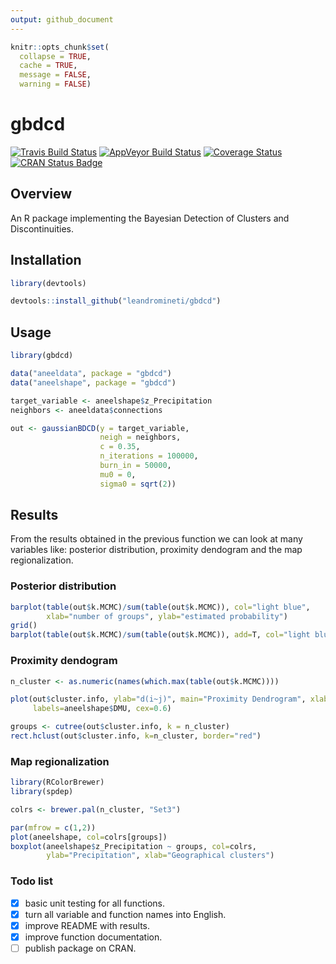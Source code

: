 ```yaml
---
output: github_document
---
```


```r
knitr::opts_chunk$set(
  collapse = TRUE,
  cache = TRUE,
  message = FALSE, 
  warning = FALSE)
```

# gbdcd

[![Travis Build Status](https://travis-ci.org/leandromineti/gbdcd.svg?branch=master)](https://travis-ci.org/leandromineti/gbdcd)
[![AppVeyor Build Status](https://ci.appveyor.com/api/projects/status/7cv1gidywu5sxila?svg=true)](https://ci.appveyor.com/project/leandromineti/gbdcd)
[![Coverage Status](https://codecov.io/gh/leandromineti/gbdcd/branch/master/graph/badge.svg)](https://codecov.io/gh/leandromineti/gbdcd)
[![CRAN Status Badge](http://www.r-pkg.org/badges/version/gbdcd)](https://cran.r-project.org/package=gbdcd)

## Overview

An R package implementing the Bayesian Detection of Clusters and Discontinuities.

## Installation

```r
library(devtools)

devtools::install_github("leandromineti/gbdcd")
```

## Usage

```r
library(gbdcd)

data("aneeldata", package = "gbdcd")
data("aneelshape", package = "gbdcd")

target_variable <- aneelshape$z_Precipitation
neighbors <- aneeldata$connections

out <- gaussianBDCD(y = target_variable, 
                    neigh = neighbors, 
                    c = 0.35, 
                    n_iterations = 100000, 
                    burn_in = 50000, 
                    mu0 = 0, 
                    sigma0 = sqrt(2))
```

## Results

From the results obtained in the previous function we can look at many variables
like: posterior distribution, proximity dendogram and the map regionalization.

### Posterior distribution

```r
barplot(table(out$k.MCMC)/sum(table(out$k.MCMC)), col="light blue",
        xlab="number of groups", ylab="estimated probability")
grid()
barplot(table(out$k.MCMC)/sum(table(out$k.MCMC)), add=T, col="light blue")
```

### Proximity dendogram

```r
n_cluster <- as.numeric(names(which.max(table(out$k.MCMC))))

plot(out$cluster.info, ylab="d(i~j)", main="Proximity Dendrogram", xlab="", 
     labels=aneelshape$DMU, cex=0.6)

groups <- cutree(out$cluster.info, k = n_cluster)
rect.hclust(out$cluster.info, k=n_cluster, border="red")
```

### Map regionalization

```r
library(RColorBrewer)
library(spdep)

colrs <- brewer.pal(n_cluster, "Set3")

par(mfrow = c(1,2))
plot(aneelshape, col=colrs[groups])
boxplot(aneelshape$z_Precipitation ~ groups, col=colrs,
        ylab="Precipitation", xlab="Geographical clusters")
```

### Todo list

- [x] basic unit testing for all functions.
- [x] turn all variable and function names into English.
- [x] improve README with results.
- [x] improve function documentation.
- [ ] publish package on CRAN.